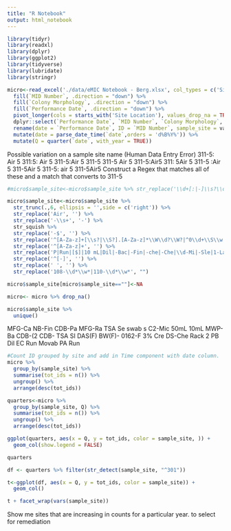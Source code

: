 ```yaml
---
title: "R Notebook"
output: html_notebook
---
```


```r
library(tidyr)
library(readxl)
library(dplyr)
library(ggplot2)
library(tidyverse)
library(lubridate)
library(stringr)
```


```r
micro<-read_excel('./data/eMIC Notebook - Berg.xlsx', col_types = c('Site_location' = 'text')) %>% 
  fill(`MID Number`, .direction = "down") %>% 
  fill(`Colony Morphology`, .direction = "down") %>% 
  fill(`Performance Date`, .direction = "down") %>% 
  pivot_longer(cols = starts_with('Site Location'), values_drop_na = TRUE) %>% 
  dplyr::select(`Performance Date`, `MID Number`, `Colony Morphology`, value) %>% 
  rename(date = `Performance Date`, ID = `MID Number`, sample_site = value) %>% 
  mutate(date = parse_date_time(`date`,orders = 'd%B%Y%')) %>% 
  mutate(Q = quarter(`date`, with_year = TRUE))
```
Possible variation on a sample site name (Human Data Entry Error)
311-5: Air 5
311:5: Air 5
311-5:Air 5
311-5 
311-5 Air 5
311-5:Air5
311: 5Air 5
311-5 :Air 5
311-5Air 5
311-5: air 5
311-5Air5
Construct a Regex that matches all of these and a match that converts to 311-5

```r
#micro$sample_site<-micro$sample_site %>% str_replace('\\d+[:|-]\\s?\\d+:?\\s?:?[A-Za-z]+\\s?\\d+', '\\d+-\\d+') %>% str_replace('-\\s+', '-') 
```

```r
micro$sample_site<-micro$sample_site %>% 
  str_trunc(.,6, ellipsis = '',side = c('right')) %>% 
  str_replace('Air', '') %>% 
  str_replace('-\\s+', '-') %>% 
  str_squish %>% 
  str_replace('-$', '') %>% 
  str_replace('^[A-Za-z]+[\\s?|\\S?].[A-Za-z]*\\W\\d?\\W?|^0\\d+\\S\\w|\\d+mL|\\d% Cre', '') %>% 
  str_replace('^[A-Za-z]+', '') %>%
  str_replace('P|Run|[$]|10 mL|Dil|-Bac|-Fin|-che|-Che|\\d-Mi|-Sle|1-Lab|<62> T|-bac', '') %>% 
  str_replace('^[-]', '') %>% 
  str_replace(' ', '') %>% 
  str_replace('108-\\d*\\w*|110-\\d*\\w*', "")

micro$sample_site[micro$sample_site==""]<-NA

micro<- micro %>% drop_na()
```


```r
micro$sample_site %>% 
  unique()
```


MFG-Ca
NB-Fin
CDB-Pa
MFG-Ra
TSA Se
swab s
C2-Mic
50mL
10mL
MWP-Ba
CDB-(2
CDB-
TSA SI
DAS(F)
BW(F)-
0162-F
3% Cre
DS-Che
Rack 2
PB Dil
EC Run
Movab
PA Run

```r
#Count ID grouped by site and add in Time component with date column.
micro %>% 
  group_by(sample_site) %>% 
  summarise(tot_ids = n()) %>% 
  ungroup() %>% 
  arrange(desc(tot_ids))
```

```r
quarters<-micro %>% 
  group_by(sample_site, Q) %>% 
  summarise(tot_ids = n()) %>% 
  ungroup() %>% 
  arrange(desc(tot_ids))
```

```r
ggplot(quarters, aes(x = Q, y = tot_ids, color = sample_site, )) +
  geom_col(show.legend = FALSE)
```
```r
quarters
```


```r
df <- quarters %>% filter(str_detect(sample_site, "^301"))
```

```r
t<-ggplot(df, aes(x = Q, y = tot_ids, color = sample_site)) +
  geom_col()
```

```r
t + facet_wrap(vars(sample_site))
```

Show me sites that are increasing in counts for a particular year. to select for remediation

